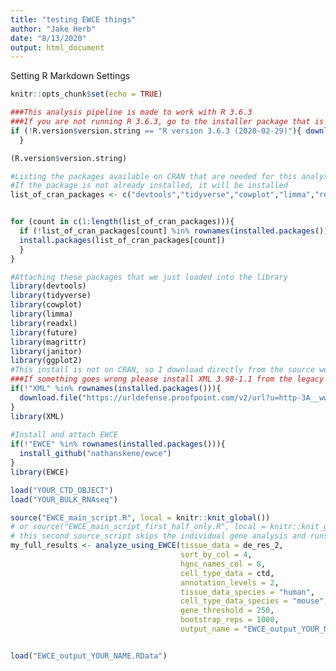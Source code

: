 ---
title: "testing EWCE things"
author: "Jake Herb"
date: "8/13/2020"
output: html_document
---

Setting R Markdown Settings
```{r setup, include=FALSE}
knitr::opts_chunk$set(echo = TRUE)
```

```{r print version}
###This analysis pipeline is made to work with R 3.6.3
###If you are not running R 3.6.3, go to the installer package that is downloaded here and follow the instructions
if (!R.version$version.string == "R version 3.6.3 (2020-02-29)"){ download.file("https://urldefense.proofpoint.com/v2/url?u=https-3A__cran.r-2Dproject.org_bin_macosx_R-2D3.6.3.nn.pkg-2522-2C-2522R-5Fversion-5F3.6.3.nn.pkg&d=DwICAg&c=shNJtf5dKgNcPZ6Yh64b-A&r=bwmts2__cVwcBAFQqjvgnZCTFW2upB74SSUBWpbFWfM&m=7S5JpKoEdICnDQnIBnQ7fLaKQtCYb66nlcpRU_1NTJE&s=AjxuE01FKn-Zr9PMhtJW4zeqfeocW0CZBRXHOLoX-ZE&e= ")
  } 

(R.version$version.string)
```

```{r setting up libraries}
#Listing the packages available on CRAN that are needed for this analysis. 
#If the package is not already installed, it will be installed
list_of_cran_packages <- c("devtools","tidyverse","cowplot","limma","readxl","future","magrittr","janitor","ggplot2")


for (count in c(1:length(list_of_cran_packages))){
  if (!list_of_cran_packages[count] %in% rownames(installed.packages())) {
  install.packages(list_of_cran_packages[count])
  }
}

#Attaching these packages that we just loaded into the library
library(devtools)
library(tidyverse)
library(cowplot)
library(limma)
library(readxl)
library(future)
library(magrittr)
library(janitor)
library(ggplot2)
#This install is not on CRAN, so I download directly from the source website
###If something goes wrong please install XML 3.98-1.1 from the legacy site. here :https://urldefense.proofpoint.com/v2/url?u=http-3A__www.omegahat.net_RSXML_&d=DwICAg&c=shNJtf5dKgNcPZ6Yh64b-A&r=bwmts2__cVwcBAFQqjvgnZCTFW2upB74SSUBWpbFWfM&m=7S5JpKoEdICnDQnIBnQ7fLaKQtCYb66nlcpRU_1NTJE&s=BAuu5HVgvj0r_G7iG1wh-RxE3hObmx7cRS7vaBnKVFo&e= 
if(!"XML" %in% rownames(installed.packages())){
  download.file("https://urldefense.proofpoint.com/v2/url?u=http-3A__www.omegahat.net_RSXML_XML-5F3.98-2D1.tar.gz&d=DwICAg&c=shNJtf5dKgNcPZ6Yh64b-A&r=bwmts2__cVwcBAFQqjvgnZCTFW2upB74SSUBWpbFWfM&m=7S5JpKoEdICnDQnIBnQ7fLaKQtCYb66nlcpRU_1NTJE&s=xRVELMGEjt2dwt_exZ63xZBxAVTNfvd4Co9Hk4UQVa0&e= ")
}
library(XML)
  
#Install and attach EWCE
if(!"EWCE" %in% rownames(installed.packages())){
  install_github("nathanskene/ewce")
}  
library(EWCE)

```

```{r EWCE analysis}
load("YOUR_CTD_OBJECT")
load("YOUR_BULK_RNAseq")

source("EWCE_main_script.R", local = knitr::knit_global())
# or source("EWCE_main_script_first_half_only.R", local = knitr::knit_global())
# this second source_script skips the individual gene analysis and runs much more quickly
my_full_results <- analyze_using_EWCE(tissue_data = de_res_2, 
                                      sort_by_col = 4, 
                                      hgnc_names_col = 8, 
                                      cell_type_data = ctd, 
                                      annotation_levels = 2, 
                                      tissue_data_species = "human", 
                                      cell_type_data_species = "mouse", 
                                      gene_threshold = 250, 
                                      bootstrap_reps = 1000, 
                                      output_name = "EWCE_output_YOUR_NAME.RData")


load("EWCE_output_YOUR_NAME.RData")

```

